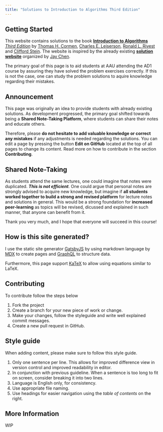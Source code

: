 ```yaml
---
title: "Solutions to Introduction to Algorithms Third Edition"
---
```


## Getting Started

This website contains solutions to the book [**Introduction to Algorithms** _Third Edition_](https://mitpress.mit.edu/books/introduction-algorithms-third-edition)
by [Thomas H. Cormen](https://mitpress.mit.edu/contributors/thomas-h-cormen), [Charles E. Leiserson](https://mitpress.mit.edu/contributors/charles-e-leiserson),
[Ronald L. Rivest](https://mitpress.mit.edu/contributors/ronald-l-rivest) and [Clifford Stein](https://mitpress.mit.edu/contributors/clifford-stein).
The website is inspired by the already existing **[solution website](https://walkccc.github.io/CLRS/)** organized by [Jay Chen](https://github.com/walkccc).

The primary goal of this page is to aid students at AAU attending the AD1 course by assuring they have solved the problem exercises correctly.
If this is not the case, one can study the problem solutions to aquire knowledge regarding their mistakes.

## Announcement

This page was originally an idea to provide students with already existing solutions.
As development progressed, the primary goal shifted towards being a **Shared Note-Taking Platform**, where students can share their notes and educate others.

Therefore, please **do not hesitate to add valuable knowledge or correct any mistakes** if any adjustments is needed regarding the solutions.
You can edit a page by pressing the button **Edit on GitHub** located at the top of all pages to change its content.
Read more on how to contribute in the section **Contributing**.

## Shared Note-Taking

As students attend the same lectures, one could imagine that notes were duplicated.
_**This is not efficient**_.
One could argue that personal notes are strongly advised to acquire new knowledge,
but imagine if **all students worked together to build a strong and revised platform** for lecture notes and solutions in general.
This would be a strong foundation for **increased peer-learning** as topics will be revised, dicussed and explained in such manner, that anyone can benefit from it.

Thank you very much, and I hope that everyone will succeed in this course!

## How is this site generated?

I use the static site generator [GatsbyJS](https://www.gatsbyjs.org/) by using markdown language by [MDX](https://www.gatsbyjs.org/packages/gatsby-plugin-mdx/)
to create pages and [GraphQL](https://graphql.org/) to structure data.

Furthermore, this page support [KaTeX](https://www.gatsbyjs.org/packages/gatsby-remark-katex/) to allow using equations similar to LaTeX.

## Contributing

To contribute follow the steps below

1. Fork the project
1. Create a branch for your new piece of work or change.
1. Make your changes, follow the styleguide and write well explained commit messages.
1. Create a new pull request in GitHub.

## Style guide

When adding content, please make sure to follow this style guide.

1. Only one sentence per line.
   This allows for improved difference view in version control and improved readability in editor.
1. In conjunction with previous guideline.
   When a sentence is too long to fit on screen, consider breaking it into two lines.
1. Language is English only, for consistency.
1. Use appropriate file naming.
1. Use headings for easier navigation using the _table of contents_ on the right.

## More Information

WIP
